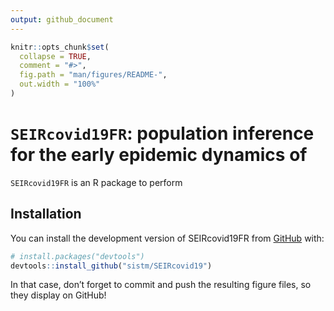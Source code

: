 ```yaml
---
output: github_document
---
```


<!-- README.md is generated from README.Rmd. Please edit that file -->

```r
knitr::opts_chunk$set(
  collapse = TRUE,
  comment = "#>",
  fig.path = "man/figures/README-",
  out.width = "100%"
)
```

# `SEIRcovid19FR`: population inference for the early epidemic dynamics of 

<!-- badges: start -->
<!-- badges: end -->

`SEIRcovid19FR` is an R package to perform 

## Installation

You can install the development version of SEIRcovid19FR from [GitHub](https://github.com/) with:

``` r
# install.packages("devtools")
devtools::install_github("sistm/SEIRcovid19")
```


In that case, don't forget to commit and push the resulting figure files, so they display on GitHub!
